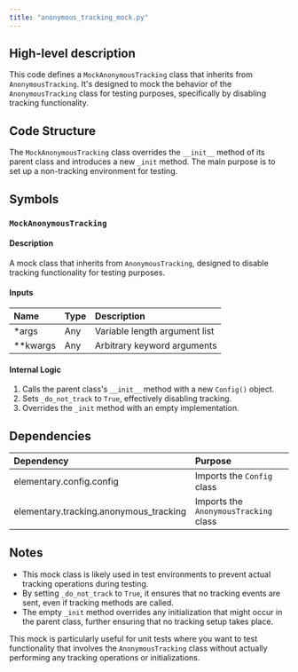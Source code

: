 ```yaml
---
title: "anonymous_tracking_mock.py"
---
```


## High-level description
This code defines a `MockAnonymousTracking` class that inherits from `AnonymousTracking`. It's designed to mock the behavior of the `AnonymousTracking` class for testing purposes, specifically by disabling tracking functionality.

## Code Structure
The `MockAnonymousTracking` class overrides the `__init__` method of its parent class and introduces a new `_init` method. The main purpose is to set up a non-tracking environment for testing.

## Symbols

### `MockAnonymousTracking`
#### Description
A mock class that inherits from `AnonymousTracking`, designed to disable tracking functionality for testing purposes.

#### Inputs
| Name | Type | Description |
|:-----|:-----|:------------|
| *args | Any | Variable length argument list |
| **kwargs | Any | Arbitrary keyword arguments |

#### Internal Logic
1. Calls the parent class's `__init__` method with a new `Config()` object.
2. Sets `_do_not_track` to `True`, effectively disabling tracking.
3. Overrides the `_init` method with an empty implementation.

## Dependencies
| Dependency | Purpose |
|:-----------|:--------|
| elementary.config.config | Imports the `Config` class |
| elementary.tracking.anonymous_tracking | Imports the `AnonymousTracking` class |

## Notes
- This mock class is likely used in test environments to prevent actual tracking operations during testing.
- By setting `_do_not_track` to `True`, it ensures that no tracking events are sent, even if tracking methods are called.
- The empty `_init` method overrides any initialization that might occur in the parent class, further ensuring that no tracking setup takes place.

This mock is particularly useful for unit tests where you want to test functionality that involves the `AnonymousTracking` class without actually performing any tracking operations or initializations.